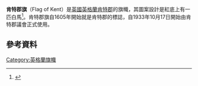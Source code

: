 {{Infobox flag
| Name = Kent
| Article =
| Type =
| Image = Kent flag.svg
| Nickname = Invicta Flag
| Morenicks = Invicta Flag of Kent
| Use =
| Symbol =
| Proportion = 3:5
| Adoption = 1605
| Design = 
| Designer = 
}}
'''肯特郡旗'''（Flag of Kent）是[[英國|英國]][[英格蘭|英格蘭]][[肯特郡|肯特郡]]的旗幟，其圖案設計是紅底上有一匹白馬<ref>{{cite web|title=Kent Invicta Flag|url=http://www.flaginstitute.org/wp/flags/ken/|website=The Flag Institute|accessdate=17 October 2015|archive-date=2019-06-07|archive-url=https://web.archive.org/web/20190607132659/https://www.flaginstitute.org/wp/flags/ken/|dead-url=no}}</ref>。肯特郡旗自1605年開始就是肯特郡的標誌，自1933年10月17日開始由肯特郡議會正式使用。
==參考資料==
{{Reflist}}
[[Category:英格蘭旗幟|Category:英格蘭旗幟]]